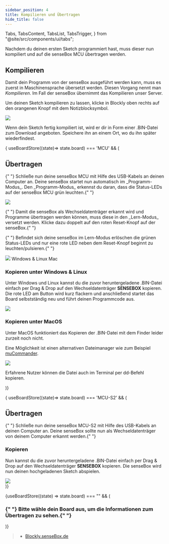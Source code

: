 ```yaml
---
sidebar_position: 4
title: Kompilieren und Übertragen
hide_title: false
---
```


  Tabs,
  TabsContent,
  TabsList,
  TabsTrigger,
} from "@site/src/components/ui/tabs";

<Layout title="Kompilieren und Übertragen">

Nachdem du deinen ersten Sketch programmiert hast, muss dieser nun kompiliert und auf die senseBox MCU übertragen werden.

## Kompilieren

Damit dein Programm von der senseBox ausgeführt werden kann, muss es zuerst in Maschinensprache übersetzt werden. Diesen Vorgang nennt man _Kompilieren_. Im Fall der senseBox übernimmt das Kompilieren unser Server.

Um deinen Sketch kompilieren zu lassen, klicke in Blockly oben rechts auf den orangenen Knopf mit dem Notizblocksymbol.

![](/img/blockly-bilder/kompilieren/kompilieren.png)

Wenn dein Sketch fertig kompiliert ist, wird er dir in Form einer .BIN-Datei zum Download angeboten. Speichere ihn an einem Ort, wo du ihn später wiederfindest.

{ useBoardStore((state)=> state.board) === 'MCU' && (

<div>
<h2> Übertragen </h2>
<p>
  {" "}
  Schließe nun deine senseBox MCU mit Hilfe des USB-Kabels an deinen Computer an.
  Deine senseBox startet nun automatisch im _Programm-Modus_. Den _Programm-Modus_
  erkennst du daran, dass die Status-LEDs auf der senseBox MCU grün leuchten.{" "}
</p>
<img src="/img/blockly-bilder/kompilieren/Programm.png" />
<p>
  {" "}
  Damit die senseBox als Wechseldatenträger erkannt wird und Programme übertragen
  werden können, muss diese in den _Lern-Modus_ versetzt werden. Klicke dazu doppelt
  auf den roten Reset-Knopf auf der senseBox.{" "}
</p>
<p>
  {" "}
  Befindet sich deine senseBox im Lern-Modus erlöschen die grünen Status-LEDs und
  nur eine rote LED neben dem Reset-Knopf beginnt zu leuchten/pulsieren.{" "}
</p>
<img src="/img/blockly-bilder/kompilieren/Lern.png" />
<Tabs defaultValue="windows">
  <TabsList>
    <TabsTrigger value="windows">Windows & Linux</TabsTrigger>
    <TabsTrigger value="mac">Mac</TabsTrigger>
  </TabsList>
  <TabsContent value="windows">
    <h3> Kopieren unter Windows & Linux </h3>
    <p> Unter Windows und Linux kannst du die zuvor heruntergeladene .BIN-Datei einfach per Drag & Drop auf den Wechseldatenträger <b>SENSEBOX</b> kopieren. Die rote LED am Button wird kurz flackern und anschließend startet das Board selbstständig neu und führt deinen Programmcode aus. </p>
    <img src="/img/blockly-bilder/kompilieren/copy_to_mcu.gif"/>
  </TabsContent>
  <TabsContent value="mac">
    <h3> Kopieren unter MacOS </h3>
    <p> Unter MacOS funktioniert das Kopieren der .BIN-Datei mit dem Finder leider zurzeit noch nicht. </p>
    <p> Eine Möglichkeit ist einen alternativen Dateimanager wie zum Beispiel <a href="http://www.mucommander.com/">muCommander</a>. </p>
    <img src="/img/blockly-bilder/kompilieren/copy-to-mcu-mac.gif"/>
    <p> Erfahrene Nutzer können die Datei auch im Terminal per dd-Befehl kopieren. </p>
  </TabsContent>
</Tabs>

</div>
)}

{ useBoardStore((state)=> state.board) === 'MCU-S2' && (

<div>
  <h2> Übertragen </h2>
  <p>
    {" "}
    Schließe nun deine senseBox MCU-S2 mit Hilfe des USB-Kabels an deinen Computer
    an. Deine senseBox sollte nun als Wechseldatenträger von deinem Computer erkannt
    werden.{" "}
  </p>
  <h3> Kopieren </h3>
  <p>
    Nun kannst du die zuvor heruntergeladene .BIN-Datei einfach per Drag & Drop
    auf den Wechseldatenträger <b>SENSEBOX</b> kopieren. Die senseBox wird nun
    deinen hochgeladenen Sketch abspielen.
  </p>
  <img src="/img/blockly-bilder/kompilieren/copy_to_mcu.gif" />
</div>
)}

{useBoardStore((state) => state.board) === "" && (

<div className="flex justify-center items-baseline">
  <h3 className="text-center m-5">
    {" "}
    Bitte wähle dein Board aus, um die Informationen zum Übertragen zu sehen.{" "}
  </h3>
  <BoardDropdown />
</div>
)}

> - [Blockly.senseBox.de](https://blockly.sensebox.de/)

</Layout>
